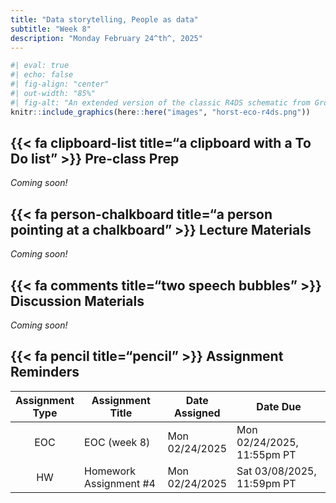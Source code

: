 ```yaml
---
title: "Data storytelling, People as data"
subtitle: "Week 8"
description: "Monday February 24^th^, 2025"
---
```


<!-- Alternative topic idea: Visualizing Uncertainty & Avoiding the Misrepresentation of Data -->

```r
#| eval: true 
#| echo: false
#| fig-align: "center"
#| out-width: "85%" 
#| fig-alt: "An extended version of the classic R4DS schematic from Grolemund & Wickham, with environmental data science, communities, and communication added."
knitr::include_graphics(here::here("images", "horst-eco-r4ds.png"))
```

## {{< fa clipboard-list title="a clipboard with a To Do list" >}} Pre-class Prep {#pre-class-prep}

*Coming soon!*

<!-- *No pre-class prep necessary this week!*  -->

## {{< fa person-chalkboard title="a person pointing at a chalkboard" >}} Lecture Materials {#lecture-materials}

*Coming soon!*

<!-- ::: {.grid} -->

<!-- ::: {.g-col-12 .g-col-md-6} -->
<!-- ::: {.center-text} -->
<!-- [**Data storytelling**]{.teal-text .body-text-m} -->

<!-- [{{< fa person-chalkboard title="A person motioning at a chalkboard" >}} lecture 8.1 slides](lecture-slides/week8.1-data-stories-slides.qmd){.btn role="button" target="_blank"}  -->
<!-- ::: -->
<!-- ::: -->

<!-- ::: {.g-col-12 .g-col-md-6} -->
<!-- ::: {.center-text} -->
<!-- [**People as data**]{.teal-text .body-text-m} -->

<!-- [{{< fa person-chalkboard title="A person motioning at a chalkboard" >}} lecture 8.2 slides](lecture-slides/week8.2-people-as-data-slides.qmd){.btn role="button" target="_blank"}  -->
<!-- ::: -->
<!-- ::: -->

<!-- ::: -->

## {{< fa comments title="two speech bubbles" >}} Discussion Materials {#discussion-materials}

*Coming soon!*

<!-- Similar to [last week's section](https://samanthacsik.github.io/EDS-240-data-viz/course-materials/week7.html#discussion-materials), we'll be discussing progress on our data visualizations and providing constructive feedback to one another. Please plan to bring the following to discussion: -->

<!-- - **one** of your two remaining visualizations (i.e. not the one you brought to section last week) -->
<!-- - the question that you're trying to answer -->

<!-- Add your visualization and your question to the appropriate Google slide deck (each slide is labeled with a name) before section begins: -->

<!-- - [10am section slides](https://docs.google.com/presentation/d/1yMazygIdqDcR2J4wlPmPZ9ao40kHE9QmXHFgK7LTNbY/edit?usp=sharing) -->
<!-- - [11am section slides](https://docs.google.com/presentation/d/1Y4Tf6j4ub8cU9hqp61J1sa31hQidlkIIPhvXVjuZNhU/edit?usp=sharing) -->

<!-- You should be prepared to discuss your design choices and receive constructive feedback from your peers. Be sure to review [the tips](https://samanthacsik.github.io/EDS-240-data-viz/course-materials/week7.html#how-to-give-receive-feedback) on how to give, receive, and  implement feedback. -->

## {{< fa pencil title="pencil" >}} Assignment Reminders {#assignment-reminders}

| Assignment Type | Assignment Title       | Date Assigned  | Date Due                   |
|:---------------:|------------------------|----------------|----------------------------|
| EOC             | EOC (week 8)           | Mon 02/24/2025 | Mon 02/24/2025, 11:55pm PT |
| HW              | Homework Assignment #4 | Mon 02/24/2025 | Sat 03/08/2025, 11:59pm PT |

<!-- | Assignment Type | Assignment Title                                                       | Date Assigned  | Date Due  | -->
<!-- |:---------------:|-------------------------------------------------------|----------------|----------------------------| -->
<!-- | EOC             | [EOC (week 8)](tbd)                                   | Mon 02/24/2025 | Mon 02/24/2025, 11:55pm PT | -->
<!-- | HW              | [Homework Assignment #4](../assignments/HW4.qmd)      | Mon 02/24/2025 | Sat 03/08/2025, 11:59pm PT | -->
